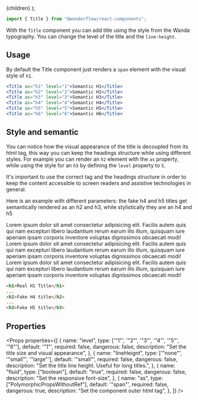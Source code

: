 
  <MdxLayout title="Title" description="Dynamic and fluid titles with control">
    {children}
  </MdxLayout>
);

```js
import { Title } from "@wonderflow/react-components";
```

With the `Title` component you can add title using the style from the Wanda typography. You can change the level of the title and the `line-height`.

## Usage

By default the Title component just renders a `span` element with the visual style of `h1`.

<LiveArea direction="column" horizontalAlign="start">
  <Title as="h1" level="1">
    Semantic H1
  </Title>
  <Title as="h2" level="2">
    Semantic H2
  </Title>
  <Title as="h3" level="3">
    Semantic H3
  </Title>
  <Title as="h4" level="4">
    Semantic H4
  </Title>
  <Title as="h5" level="5">
    Semantic H5
  </Title>
  <Title as="h6" level="6">
    Semantic H6
  </Title>
</LiveArea>

```jsx
<Title as="h1" level="1">Semantic H1</Title>
<Title as="h2" level="2">Semantic H2</Title>
<Title as="h3" level="3">Semantic H3</Title>
<Title as="h4" level="4">Semantic H4</Title>
<Title as="h5" level="5">Semantic H5</Title>
<Title as="h6" level="6">Semantic H6</Title>
```

## Style and semantic

You can notice how the visual appearance of the title is decoupled from its html tag, this way you can keep the headings structure while using different styles. For example you can render an `h2` element with the `as` property, while using the style for an `h5` by defining the `level` property to `5`.

<Snackbar type="warning" title="About semantic">
  It's important to use the correct tag and the headings structure in order to
  keep the content accessible to screen readers and assistive technologies in
  general.
</Snackbar>

Here is an example with different parameters: the fake h4 and h5 titles get semantically rendered as an h2 and h3, while stylistically they are an h4 and h5

<LiveArea direction="column" horizontalAlign="start">
  <Title as="h1" level="1">
    Real H1 Title
  </Title>
  Lorem ipsum dolor sit amet consectetur adipisicing elit. Facilis autem quis qui
  nam excepturi libero laudantium rerum earum illo illum, quisquam iure aperiam ipsam
  corporis inventore voluptas dignissimos obcaecati modi!

<Title as="h2" level="4">
  Fake H4 title
</Title>
Lorem ipsum dolor sit amet consectetur adipisicing elit. Facilis autem quis qui nam
excepturi libero laudantium rerum earum illo illum, quisquam iure aperiam ipsam corporis
inventore voluptas dignissimos obcaecati modi!

  <Title as="h3" level="5">
    Fake H5 title
  </Title>
  Lorem ipsum dolor sit amet consectetur adipisicing elit. Facilis autem quis
  qui nam excepturi libero laudantium rerum earum illo illum, quisquam iure
  aperiam ipsam corporis inventore voluptas dignissimos obcaecati modi!
</LiveArea>

```html
<h1>Real H1 Title</h1>
...
<h2>Fake H4 title</h2>
...
<h3>Fake H5 title</h3>
```

## Properties

<Props
  properties={[
    {
      name: "level",
      type: ['"1"', '"2"', '"3"', '"4"', '"5"', '"6"'],
      default: '"1"',
      required: false,
      dangerous: false,
      description: "Set the title size and visual appearance",
    },
    {
      name: "lineHeignt",
      type: ['"none"', '"small"', '"large"'],
      default: '"small"',
      required: false,
      dangerous: false,
      description: "Set the title line height. Useful for long titles.",
    },
    {
      name: "fluid",
      type: ["boolean"],
      default: "true",
      required: false,
      dangerous: false,
      description: "Set the responsive font-size",
    },
    {
      name: "as",
      type: ["PolymorphicPropsWithoutRef"],
      default: '"span"',
      required: false,
      dangerous: true,
      description: "Set the component outer html tag",
    },
  ]}
/>
